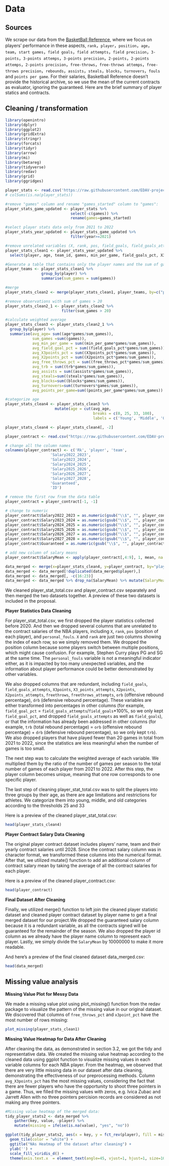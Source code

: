 # Data 

## Sources

We scrape our data from the [BasketBall Reference](https://www.basketball-reference.com/), where we focus on players' performance in these aspects, `rank`，`player`，`position`，`age`，`team`，`start games`，`field goals`，`field attempts`，`field precision`，`3-points`，`3-points attemps`，`3-points precision`，`2-points`，`2-points attemps`，`2-points precision`，`free-throws`，`free-throws attemps`，`free-throws precision`，`rebounds`，`assists`，`steals`，`blocks`，`turnovers`，`fouls` and `points per game`. For their salaries, Basketball Reference doesn't provide the historical archive, so we use the mean of the current contracts as evaluator, ignoring the guaranteed. Here are the brief summary of player statics and contracts. 

<!--to add a demo showing the data summary-->

## Cleaning / transformation

```r
library(openintro)
library(dplyr)
library(ggplot2)
library(gridExtra)
library(stringr)
library(forcats)
library(tidyr)
library(arrow)
library(mi)
library(betareg)
library(tidyverse)
library(redav)
library(grid)
library(ggridges)
```

<!--how to left join, names, team-->

```r
player_stats <- read.csv('https://raw.githubusercontent.com/EDAV-project-14/NBA_Salary_Predictor/main/assets/player_stats_total.csv')
# colSums(is.na(player_stats))
```



```r
#remove "games" column and rename "games_started" column to "games":
player_stats_game_updated <- player_stats %>% 
                             select(-c(games)) %>% 
                             rename(games=games_started)

#select player stats data only from 2021 to 2022
player_stats_year_updated <- player_stats_game_updated %>% 
                             filter(year>=2021)

#remove unrelated variables (X, rank, pos, field_goals, field_goals_attempts, X3points, X3_points_attempts, X2points, X2points_attempts, freethrows, freethrows_attempts, orb, drb, personal_fouls). 
player_stats_clean1 <- player_stats_year_updated %>% 
  select(player, age, team_id, games, min_per_game, field_goals_pct, X3points_pct, X2points_pct, free_throws_pct, trb, assists, steals, blocks, turnovers, points_per_game, year)

#Generate a table that contains only the player names and the sum of games (from 2020-2021):
player_teams <- player_stats_clean1 %>%
                group_by(player) %>% 
                summarise(sum_games = sum(games)) 

#merge
player_stats_clean2 <- merge(player_stats_clean1, player_teams, by=c("player"))

#remove observations with sum of games > 20
player_stats_clean2_1 <- player_stats_clean2 %>% 
                         filter(sum_games > 20)

#calculate weighted average
player_stats_clean3 <- player_stats_clean2_1 %>%
  group_by(player) %>%
  summarise(avg_age= sum((age*games/sum_games)),
            sum_games =sum((games)), 
            avg_min_per_game = sum((min_per_game*games/sum_games)), 
            avg_field_goal_pct = sum((field_goals_pct*games/sum_games)), 
            avg_X3points_pct = sum((X3points_pct*games/sum_games)), 
            avg_X2points_pct = sum((X2points_pct*games/sum_games)), 
            avg_free_throws_pct = sum((free_throws_pct*games/sum_games)), 
            avg_trb = sum((trb*games/sum_games)), 
            avg_assists = sum((assists*games/sum_games)), 
            avg_steals=sum((steals*games/sum_games)), 
            avg_blocks=sum((blocks*games/sum_games)), 
            avg_turnovers=sum((turnovers*games/sum_games)), 
            avg_points_per_game=sum((points_per_game*games/sum_games)) )

#categorize age
player_stats_clean4 <- player_stats_clean3 %>% 
                      mutate(age = cut(avg_age, 
                                       breaks = c(0, 25, 33, 100), 
                                       labels = c('Young', 'Middle', 'Old')) )

player_stats_clean4 <- player_stats_clean4[, -2]
```


```r
player_contract <- read.csv("https://raw.githubusercontent.com/EDAV-project-14/NBA_Salary_Predictor/main/assets/player_contract.csv")
```


```r
# change all the column names
colnames(player_contract) <- c('Rk', 'player', 'team', 
                    'Salary2022_2023',
                    'Salary2023_2024',
                    'Salary2024_2025',
                    'Salary2025_2026',
                    'Salary2026_2027',
                    'Salary2027_2028',
                    'Guaranteed',
                    'ID')

# remove the first row from the data table
player_contract = player_contract[-1, -1]

# change to numeric
player_contract$Salary2022_2023 = as.numeric(gsub("\\$", "", player_contract$Salary2022_2023))
player_contract$Salary2023_2024 = as.numeric(gsub("\\$", "", player_contract$Salary2023_2024))
player_contract$Salary2024_2025 = as.numeric(gsub("\\$", "", player_contract$Salary2024_2025))
player_contract$Salary2025_2026 = as.numeric(gsub("\\$", "", player_contract$Salary2025_2026))
player_contract$Salary2026_2027 = as.numeric(gsub("\\$", "", player_contract$Salary2026_2027))
player_contract$Salary2027_2028 = as.numeric(gsub("\\$", "", player_contract$Salary2027_2028))
player_contract$Guaranteed = as.numeric(gsub("\\$", "", player_contract$Guaranteed))

# add new column of salary means
player_contract$SalaryMean <- apply(player_contract[,4:9], 1, mean, na.rm = TRUE)
```


```r
data_merged <- merge(x=player_stats_clean4, y=player_contract, by="player", all.x = TRUE)
data_merged <- data_merged[!duplicated(data_merged$player),]
data_merged <- data_merged[, -c(16:23)] 
data_merged <- data_merged %>% drop_na(SalaryMean) %>% mutate(SalaryMean=SalaryMean/10000000)
```
We cleaned player_stat_total.csv and player_contract.csv separately and then merged the two datasets together. A preview of these two datasets is included in the proposal. 

**Player Statistics Data Cleaning**

For  player_stat_total.csv, we first dropped the player statistics collected before 2020. And then we dropped several columns that are unrelated to the contract salaries of the NBA players, including `X`, `rank`, `pos` (position of each player), and `personal_fouls`. `X` and `rank` are just two columns showing the index of each row, so we simply removed them. We dropped the position column because some players switch between multiple positions, which might cause confusion. For example, Stephen Curry plays PG and SG at the same time. The `personal_fouls` variable is not a meaningful indicator either, as it is impacted by too many unexpected variables, and the information about player performance could be better demonstrated by other variables. 

We also dropped columns that are redundant, including `field_goals`, `field_goals_attempts`, `X3points`, `X3_points_attempts`, `X2points`, `X2points_attempts`, `freethrows`, `freethrows_attempts`, `orb` (offensive rebound percentage), `drb` (defensive rebound percentage). These variables are either transformed into percentages in other columns (for example, `field_goal_pct` = `field_goals_attempts`/`field_goals`*100%, so we only kept `field_goal_pct`, and dropped `field_goals_attempts` as well as `field_goals`), or that the information has already been addressed in other columns (for example, `trb` (total rebound percentage) =  `orb` (offensive rebound percentage) + `drb` (defensive rebound percentage), so we only kept `trb`). We also dropped players that have played fewer than 20 games in total from 2021 to 2022, since the statistics are less meaningful when the number of games is too small.

The next step was to calculate the weighted average of each variable. We multiplied them by the ratio of the number of games per season to the total number of games of each player from 2021 to 2022. After this step, the player column becomes unique, meaning that one row corresponds to one specific player.

The last step of cleaning player_stat_total.csv was to split the players into three groups by their age, as there are age limitations and restrictions for athletes.  We categorize them into young, middle, and old categories according to the thresholds 25 and 33

Here is a preview of the cleaned player_stat_total.csv:
```r
head(player_stats_clean4)
```
**Player Contract Salary Data Cleaning**

The original player contract dataset includes players’ name, team and their yearly contract salaries until 2028. Since the contract salary column was in character format, we transformed these columns into the numerical format. After that, we utilized mutate() function to add an additional column of contract salary mean by taking the average of all the contract salaries for each player. 

Here is a preview of the cleaned player_contract.csv:
```r
head(player_contract)
```
**Final Dataset After Cleaning**

Finally, we utilized merge() function to left join the cleaned player statistic dataset and cleaned player contract dataset by player name to get a final merged dataset for our project.We dropped the guaranteed salary column because it is a redundant variable, as all the contracts signed will be guaranteed for the remainder of the season. We also dropped the player id column as we already have the player name column to represent each player. Lastly, we simply divide the `SalaryMean` by 10000000 to make it more readable. 

And here’s a preview of the final cleaned dataset data_merged.csv:
```r
head(data_merged)
```
## Missing value analysis

<!--to numeric, isnan, change team issue-->
**Missing Value Plot for Messy Data**

We made a missing value plot using plot_missing() function from the redav package to visualize the pattern of the missing value in our original dataset. We discovered that columns of `free_throws_pct` and `x3point_pct` have the most number of rows missing:
```r
plot_missing(player_stats_clean1)
```

**Missing Value Heatmap for Data After Cleaning**

After cleaning the data, as demonstrated in section 3.2, we got the tidy and representative data. We created the missing value heatmap according to the cleaned data using ggplot function to visualize missing values in each variable columns for each NBA player. From the heatmap, we observed that there are very little missing data in our dataset after data cleaning, demonstrating the effectiveness of our preprocessing methods. Column `avg_X3points_pct` has the most missing values, considering the fact that there are fewer players who have the opportunity to shoot three pointers in a game. Thus, we filled the missing values with zeros, e.g. Ivica Zubac and Jarrett Allen with no three pointers percision records are considered as not making any three pointers. 
```r
#Missing value heatmap of the merged data:
tidy_player_stats2 <- data_merged %>% 
    gather(key, value, -player) %>% 
    mutate(missing = ifelse(is.na(value), "yes", "no"))

ggplot(tidy_player_stats2, aes(x = key, y = fct_rev(player), fill = missing)) +
  geom_tile(color = "white") + 
  ggtitle("NAs Heatmap of the dataset after cleaning") +
  ylab('') + 
  scale_fill_viridis_d() + 
  theme(axis.text.x  = element_text(angle=45, vjust=1, hjust=1, size=10), axis.text.y = element_text(size=10))
```





